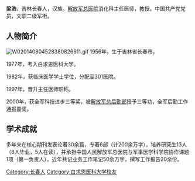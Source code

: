 {{expand|time=2017-03-14T08:36:55+00:00}}
'''梁浩'''，吉林长春人，汉族。[[解放军总医院|解放军总医院]]消化科主任医师，教授。中国共产党党员，文职二级军衔。

== 人物简介 ==
[[File:W020140804528380826611.gif|thumb]]
1956年，生于吉林省长春市。

1977年，考入白求恩医科大学。

1982年，获临床医学学士学位，分配至301医院。

1997年，晋升主任医师职称。

2000年，获全军科技进步三等奖，被[[解放军总后勤部|解放军总后勤部]]授予三等功，全军后勤工作通报嘉奖。

== 学术成就 ==
多年来在核心期刊发表论著30余篇，专著6部（计200余万字），培养研究生13人（8人毕业，5人在读），并承担中国人民解放军总医院与军事医学科学院协作课题1项（第一负责人），近年共记业务工作笔记50余万字，撰写工作报告20余份。

[[Category:长春人|Category:长春人]]
[[Category:白求恩医科大学校友|Category:白求恩医科大学校友]]